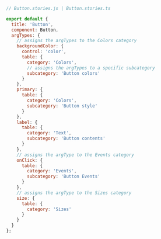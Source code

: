 ```js
// Button.stories.js | Button.stories.ts

export default {
  title: 'Button',
  component: Button,
  argTypes: {
    // assigns the argTypes to the Colors category
    backgroundColor: {
      control: 'color',
      table: {
        category: 'Colors',
        // assigns the argTypes to a specific subcategory
        subcategory: 'Button colors'
      }
    },
    primary: {
      table: {
        category: 'Colors',
        subcategory: 'Button style'
      }
    },
    label: {
      table: {
        category: 'Text',
        subcategory: 'Button contents'
      }
    },
    // assigns the argType to the Events category
    onClick: {
      table: {
        category: 'Events',
        subcategory: 'Button Events'
      }
    },
    // assigns the argType to the Sizes category
    size: {
      table: {
        category: 'Sizes'
      }
    }
  }
};
```
